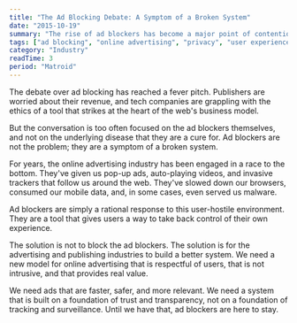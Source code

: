 ```yaml
---
title: "The Ad Blocking Debate: A Symptom of a Broken System"
date: "2015-10-19"
summary: "The rise of ad blockers has become a major point of contention in the tech world. But ad blockers are not the problem; they are a symptom of a problem. They are a rational response to an online advertising ecosystem that is often intrusive, annoying, and insecure."
tags: ["ad blocking", "online advertising", "privacy", "user experience", "web"]
category: "Industry"
readTime: 3
period: "Matroid"
---
```


The debate over ad blocking has reached a fever pitch. Publishers are worried about their revenue, and tech companies are grappling with the ethics of a tool that strikes at the heart of the web's business model.

But the conversation is too often focused on the ad blockers themselves, and not on the underlying disease that they are a cure for. Ad blockers are not the problem; they are a symptom of a broken system.

For years, the online advertising industry has been engaged in a race to the bottom. They've given us pop-up ads, auto-playing videos, and invasive trackers that follow us around the web. They've slowed down our browsers, consumed our mobile data, and, in some cases, even served us malware.

Ad blockers are simply a rational response to this user-hostile environment. They are a tool that gives users a way to take back control of their own experience.

The solution is not to block the ad blockers. The solution is for the advertising and publishing industries to build a better system. We need a new model for online advertising that is respectful of users, that is not intrusive, and that provides real value.

We need ads that are faster, safer, and more relevant. We need a system that is built on a foundation of trust and transparency, not on a foundation of tracking and surveillance. Until we have that, ad blockers are here to stay.
